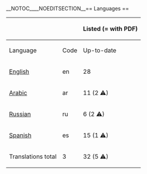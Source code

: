 __NOTOC____NOEDITSECTION__== Languages ==
{| class="wikitable sortable" style="width:100%; text-align:right"
|-
! colspan="2" | &nbsp;
! colspan="2" | Listed (= with PDF)
! colspan="2" | Unlisted
|-
! Language !! Code !! Up-to-date !! Outdated !! Up-to-date (= PDF missing) !! Unfinished / very outdated
|- class="sorttop"
| [[4training:English|English]] || en || 28 || 0 || 0 || 0 (with PDF: 0)
|-
| [[4training:Arabic|Arabic]] || ar || 11 (2 ⚠) || 1 || 4 || 1 (with PDF: 3)
|-
| [[4training:Russian|Russian]] || ru || 6 (2 ⚠) || 0 || 8 || 0 (with PDF: 0)
|-
| [[4training:Spanish|Spanish]] || es || 15 (1 ⚠) || 1 || 1 || 1 (with PDF: 0)
|-
! Translations total !! 3!! 32 (5 ⚠)!! 2 !! 13 !! 2 (with PDF: 3)
|}
